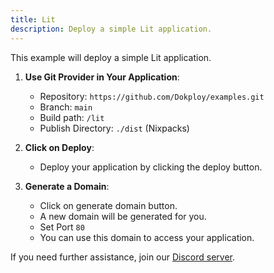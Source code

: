 ```yaml
---
title: Lit
description: Deploy a simple Lit application.
---
```



This example will deploy a simple Lit application.


1. **Use Git Provider in Your Application**:
   - Repository: `https://github.com/Dokploy/examples.git`
   - Branch: `main`
   - Build path: `/lit`
   - Publish Directory: `./dist` (Nixpacks)

2. **Click on Deploy**:
   - Deploy your application by clicking the deploy button.

3. **Generate a Domain**:
    - Click on generate domain button.
    - A new domain will be generated for you.
    - Set Port `80`
    - You can use this domain to access your application.
    
If you need further assistance, join our [Discord server](https://discord.com/invite/2tBnJ3jDJc).